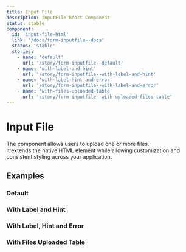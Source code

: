 ```yaml
---
title: Input File
description: InputFile React Component
status: stable
component:
  id: 'input-file-html'
  link: '/docs/form-inputfile--docs'
  status: 'stable'
  stories:
    - name: 'default'
      url: '/story/form-inputfile--default'
    - name: 'with-label-and-hint'
      url: '/story/form-inputfile--with-label-and-hint'
    - name: 'with-label-hint-and-error'
      url: '/story/form-inputfile--with-label-and-error'
    - name: 'with-files-uploaded-table'
      url: '/story/form-inputfile--with-uploaded-files-table'
---
```


# Input File

The component allows users to upload one or more files.  
It extends the native HTML element while allowing customization and consistent styling across your application.

<Section current="html">

<ComponentPreview>
  <InputFile />
</ComponentPreview>

## Examples

### Default

<StorybookFrame
  heightClassName="h-max"
  componentId="input-file-html"
  story="default"
/>

### With Label and Hint

<StorybookFrame
  heightClassName="h-max"
  componentId="input-file-html"
  story="with-label-and-hint"
/>

### With Label, Hint and Error

<StorybookFrame
  heightClassName="h-max"
  componentId="input-file-html"
  story="with-label-hint-and-error"
/>

### With Files Uploaded Table

<StorybookFrame
  heightClassName="h-86"
  componentId="input-file-html"
  story="with-files-uploaded-table"
/>

</Section>
